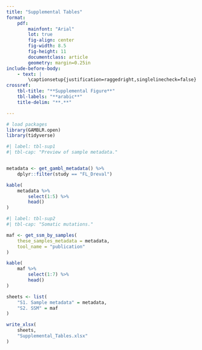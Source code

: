 ```yaml
---
title: "Supplemental Tables"
format:
    pdf:
        mainfont: "Arial"
        lot: true
        fig-align: center
        fig-width: 8.5
        fig-height: 11
        documentclass: article
        geometry: margin=0.25in
include-before-body:
    - text: |
        \captionsetup{justification=raggedright,singlelinecheck=false}
crossref:
    tbl-title: "**Supplemental Figure**"
    tbl-labels: "**arabic**"
    title-delim: "**.**"

---
```


\newpage

```r
# load packages
library(GAMBLR.open)
library(tidyverse)

```

```r
#| label: tbl-sup1
#| tbl-cap: "Preview of sample metadata."


metadata <- get_gambl_metadata() %>%
    dplyr::filter(study == "FL_Dreval")

kable(
    metadata %>%
        select(1:5) %>%
        head()
)
```

```r
#| label: tbl-sup2
#| tbl-cap: "Somatic mutations."

maf <- get_ssm_by_samples(
    these_samples_metadata = metadata,
    tool_name = "publication"
)

kable(
    maf %>%
        select(1:7) %>%
        head()
)
```


```r
sheets <- list(
    "S1. Sample metadata" = metadata,
    "S2. SSM" = maf
)

write_xlsx(
    sheets,
    "Supplemental_Tables.xlsx"
)
```
